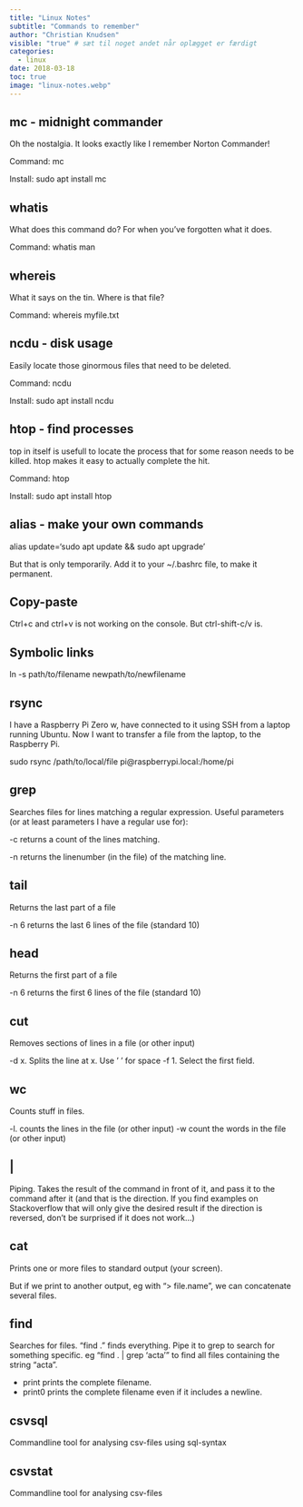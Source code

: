 ```yaml
---
title: "Linux Notes"
subtitle: "Commands to remember"
author: "Christian Knudsen"
visible: "true" # sæt til noget andet når oplægget er færdigt
categories:
  - linux
date: 2018-03-18
toc: true
image: "linux-notes.webp"
---
```


## mc - midnight commander
Oh the nostalgia. It looks exactly like I remember Norton Commander!

Command: mc

Install: sudo apt install mc

## whatis

What does this command do? For when you've forgotten what it does.

Command: whatis man



## whereis

What it says on the tin. Where is that file?

Command: whereis myfile.txt

## ncdu - disk usage

Easily locate those ginormous files that need to be deleted. 

Command: ncdu

Install: sudo apt install ncdu

## htop - find processes

top in itself is usefull to locate the process that for some reason
needs to be killed.
htop makes it easy to actually complete the hit.

Command: htop

Install: sudo apt install htop


## alias - make your own commands

alias update='sudo apt update && sudo apt upgrade'

But that is only temporarily. Add it to your ~/.bashrc file, to make it 
permanent.

## Copy-paste

Ctrl+c and ctrl+v is not working on the console. But ctrl-shift-c/v is.


## Symbolic links

ln -s path/to/filename newpath/to/newfilename

## rsync
I have a Raspberry Pi Zero w, have connected to it using SSH from a laptop running Ubuntu. Now I want to transfer a file from the laptop, to the Raspberry Pi.

sudo rsync /path/to/local/file pi@raspberrypi.local:/home/pi

## grep
Searches files for lines matching a regular expression. Useful parameters (or at least parameters I have a regular use for):

-c returns a count of the lines matching.

-n returns the linenumber (in the file) of the matching line.

## tail

Returns the last part of a file

-n 6 returns the last 6 lines of the file (standard 10)

## head 
Returns the first part of a file

-n 6 returns the first 6 lines of the file (standard 10)

## cut 
Removes sections of lines in a file (or other input)

-d x. Splits the line at x. Use ' ' for space
-f 1. Select the first field.

## wc 
Counts stuff in files.

-l. counts the lines in the file (or other input)
-w count the words in the file (or other input)

## |
Piping. Takes the result of the command in front of it, and pass it to the command after it (and that is the direction. If you find examples on Stackoverflow that will only give the desired result if the direction is reversed, don't be surprised if it does not work...)

## cat

Prints one or more files to standard output (your screen).

But if we print to another output, eg with "> file.name", we can concatenate several files.

## find
Searches for files. "find ." finds everything. Pipe it to grep to search for something specific. eg "find . | grep 'acta'" to find all files containing the string "acta".

- print prints the complete filename.
- print0 prints the complete filename even if it includes a newline.

## csvsql
Commandline tool for analysing csv-files using sql-syntax

## csvstat 
Commandline tool for analysing csv-files